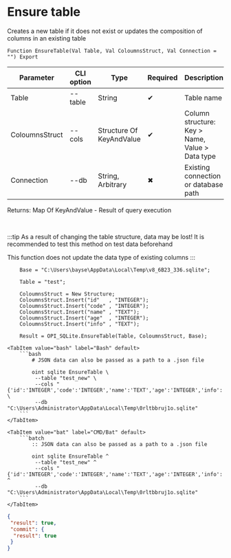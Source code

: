 ﻿---
sidebar_position: 5
description: Ensure table and other functions to work with SQLite in the Open Integration Package, a free open-source integration library for 1C:Enterprise 8, OneScript and CLI
keywords: [1C, 1С, 1С:Enterprise, 1С:Enterprise 8.3, API, Integration, Services, Exchange, OneScript, CLI, SQLite]
---


# Ensure table
 Creates a new table if it does not exist or updates the composition of columns in an existing table



`Function EnsureTable(Val Table, Val ColoumnsStruct, Val Connection = "") Export`

  | Parameter | CLI option | Type | Required | Description |
  |-|-|-|-|-|
  | Table | --table | String | &#x2714; | Table name |
  | ColoumnsStruct | --cols | Structure Of KeyAndValue | &#x2714; | Column structure: Key > Name, Value > Data type |
  | Connection | --db | String, Arbitrary | &#x2716; | Existing connection or database path |

  
  Returns:  Map Of KeyAndValue - Result of query execution

<br/>

:::tip
As a result of changing the table structure, data may be lost! It is recommended to test this method on test data beforehand

This function does not update the data type of existing columns
:::
<br/>



```bsl title="1C:Enterprise/OneScript code example"
    Base = "C:\Users\bayse\AppData\Local\Temp\v8_6B23_336.sqlite";

    Table = "test";

    ColoumnsStruct = New Structure;
    ColoumnsStruct.Insert("id"   , "INTEGER");
    ColoumnsStruct.Insert("code" , "INTEGER");
    ColoumnsStruct.Insert("name" , "TEXT");
    ColoumnsStruct.Insert("age"  , "INTEGER");
    ColoumnsStruct.Insert("info" , "TEXT");

    Result = OPI_SQLite.EnsureTable(Table, ColoumnsStruct, Base);
```
 

 <Tabs>
  
    <TabItem value="bash" label="Bash" default>
        ```bash
            # JSON data can also be passed as a path to a .json file
            
            oint sqlite EnsureTable \
             --table "test_new" \
             --cols "{'id':'INTEGER','code':'INTEGER','name':'TEXT','age':'INTEGER','info':'TEXT'}" \
             --db "C:\Users\Administrator\AppData\Local\Temp\0rltbbruj1o.sqlite"
        ```
    </TabItem>
  
    <TabItem value="bat" label="CMD/Bat" default>
        ```batch
            :: JSON data can also be passed as a path to a .json file
            
            oint sqlite EnsureTable ^
             --table "test_new" ^
             --cols "{'id':'INTEGER','code':'INTEGER','name':'TEXT','age':'INTEGER','info':'TEXT'}" ^
             --db "C:\Users\Administrator\AppData\Local\Temp\0rltbbruj1o.sqlite"
        ```
    </TabItem>
</Tabs>


```json title="Result"
{
 "result": true,
 "commit": {
  "result": true
 }
}
```
